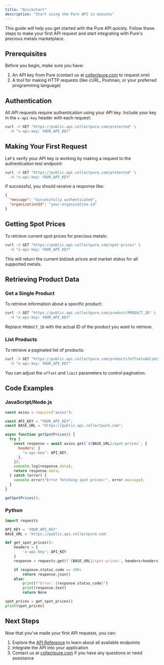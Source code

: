 ```yaml
---
title: "Quickstart"
description: "Start using the Pure API in minutes"
---
```


This guide will help you get started with the Pure API quickly. Follow these steps to make your first API request and start integrating with Pure's precious metals marketplace.

## Prerequisites

Before you begin, make sure you have:

1. An API key from Pure (contact us at [collectpure.com](https://www.collectpure.com) to request one)
2. A tool for making HTTP requests (like cURL, Postman, or your preferred programming language)

## Authentication

All API requests require authentication using your API key. Include your key in the `x-api-key` header with each request:

```bash
curl -X GET "https://public.api.collectpure.com/protected" \
  -H "x-api-key: YOUR_API_KEY"
```

## Making Your First Request

Let's verify your API key is working by making a request to the authentication test endpoint:

```bash
curl -X GET "https://public.api.collectpure.com/protected" \
  -H "x-api-key: YOUR_API_KEY"
```

If successful, you should receive a response like:

```json
{
  "message": "Successfully authenticated",
  "organizationId": "your-organization-id"
}
```

## Getting Spot Prices

To retrieve current spot prices for precious metals:

```bash
curl -X GET "https://public.api.collectpure.com/spot-prices" \
  -H "x-api-key: YOUR_API_KEY"
```

This will return the current bid/ask prices and market status for all supported metals.

## Retrieving Product Data

### Get a Single Product

To retrieve information about a specific product:

```bash
curl -X GET "https://public.api.collectpure.com/product/PRODUCT_ID" \
  -H "x-api-key: YOUR_API_KEY"
```

Replace `PRODUCT_ID` with the actual ID of the product you want to retrieve.

### List Products

To retrieve a paginated list of products:

```bash
curl -X GET "https://public.api.collectpure.com/products?offset=0&limit=10" \
  -H "x-api-key: YOUR_API_KEY"
```

You can adjust the `offset` and `limit` parameters to control pagination.

## Code Examples

### JavaScript/Node.js

```javascript
const axios = require("axios");

const API_KEY = "YOUR_API_KEY";
const BASE_URL = "https://public.api.collectpure.com";

async function getSpotPrices() {
  try {
    const response = await axios.get(`${BASE_URL}/spot-prices`, {
      headers: {
        "x-api-key": API_KEY,
      },
    });
    console.log(response.data);
    return response.data;
  } catch (error) {
    console.error("Error fetching spot prices:", error.message);
  }
}

getSpotPrices();
```

### Python

```python
import requests

API_KEY = 'YOUR_API_KEY'
BASE_URL = 'https://public.api.collectpure.com'

def get_spot_prices():
    headers = {
        'x-api-key': API_KEY
    }
    response = requests.get(f'{BASE_URL}/spot-prices', headers=headers)

    if response.status_code == 200:
        return response.json()
    else:
        print(f"Error: {response.status_code}")
        print(response.text)
        return None

spot_prices = get_spot_prices()
print(spot_prices)
```

## Next Steps

Now that you've made your first API requests, you can:

1. Explore the [API Reference](/api-reference/introduction) to learn about all available endpoints
2. Integrate the API into your application
3. Contact us at [collectpure.com](https://www.collectpure.com) if you have any questions or need assistance
